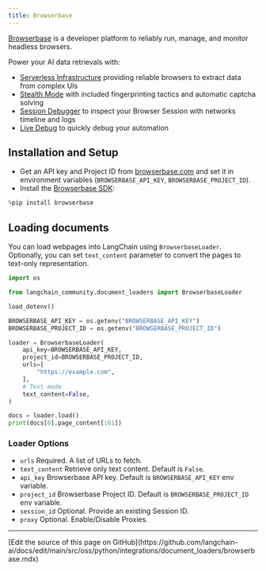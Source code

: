 ```yaml
---
title: Browserbase
---
```


[Browserbase](https://browserbase.com) is a developer platform to reliably run, manage, and monitor headless browsers.

Power your AI data retrievals with:

- [Serverless Infrastructure](https://docs.browserbase.com/under-the-hood) providing reliable browsers to extract data from complex UIs
- [Stealth Mode](https://docs.browserbase.com/features/stealth-mode) with included fingerprinting tactics and automatic captcha solving
- [Session Debugger](https://docs.browserbase.com/features/sessions) to inspect your Browser Session with networks timeline and logs
- [Live Debug](https://docs.browserbase.com/guides/session-debug-connection/browser-remote-control) to quickly debug your automation

## Installation and Setup

- Get an API key and Project ID from [browserbase.com](https://browserbase.com) and set it in environment variables (`BROWSERBASE_API_KEY`, `BROWSERBASE_PROJECT_ID`).
- Install the [Browserbase SDK](http://github.com/browserbase/python-sdk):

```python
%pip install browserbase
```

## Loading documents

You can load webpages into LangChain using `BrowserbaseLoader`. Optionally, you can set `text_content` parameter to convert the pages to text-only representation.

```python
import os

from langchain_community.document_loaders import BrowserbaseLoader

load_dotenv()

BROWSERBASE_API_KEY = os.getenv("BROWSERBASE_API_KEY")
BROWSERBASE_PROJECT_ID = os.getenv("BROWSERBASE_PROJECT_ID")
```

```python
loader = BrowserbaseLoader(
    api_key=BROWSERBASE_API_KEY,
    project_id=BROWSERBASE_PROJECT_ID,
    urls=[
        "https://example.com",
    ],
    # Text mode
    text_content=False,
)

docs = loader.load()
print(docs[0].page_content[:61])
```

### Loader Options

- `urls` Required. A list of URLs to fetch.
- `text_content` Retrieve only text content. Default is `False`.
- `api_key` Browserbase API key. Default is `BROWSERBASE_API_KEY` env variable.
- `project_id` Browserbase Project ID. Default is `BROWSERBASE_PROJECT_ID` env variable.
- `session_id` Optional. Provide an existing Session ID.
- `proxy` Optional. Enable/Disable Proxies.

---

<Callout icon="pen-to-square" iconType="regular">
  [Edit the source of this page on GitHub](https://github.com/langchain-ai/docs/edit/main/src/oss/python/integrations/document_loaders/browserbase.mdx)
</Callout>
